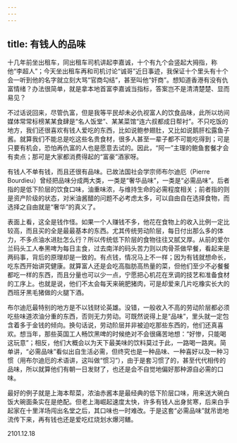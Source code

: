 ```yaml
---
---
---
```

title: 有钱人的品味
---




十几年前坐出租车，同出租车司机讲起李嘉诚，十个有九个会竖起大拇指，称他“李超人”；今天坐出租车再和司机讨论“诚哥”近日事迹，我保证十个里头有十个会一听到他的名字就立刻大骂“官商勾结”，甚至叫他“奸商”。想知道香港有没有仇富情绪？办法很简单，就是拿本地首富李嘉诚当指标，答案岂不是清清楚楚、显而易见？

不过话说回来，尽管仇富，但是我等平民却未必仇视富人的饮食品味，此所以坊间媒体常常标榜某某食肆是“名人饭堂”、某某菜馆“连六叔都成日帮衬”。不只吃饭的地方，我们还很喜欢有钱人爱吃的东西，比如说鲍参翅肚，又比如说鹅肝松露鱼子酱。就算我们不能总是吃这些名贵食材，很多人甚至一辈子都不可能吃得到；可是只要有机会，恐怕再仇富的人也是愿意去试的。因此，“阿一”主理的鲍鱼套餐才会有卖点；那可是大家都消费得起的“富豪”酒家呀。

有钱人不单有钱，而且还很有品味。已故法国社会学宗师布尔迪厄（Pierre Bourdieu）曾经把品味分成两大类，一类是“奢华品味”，一类是“必需品味”。后者指的是低下阶层的饮食口味，油重味浓，与维持生命的必需程度相关；前者指的则是资产阶级的状态，对米油酱醋的问题不必考虑太多，可以自由自在选择食物，而选择之自由就是“奢华”的真义了。

表面上看，这全是钱作怪。如果一个人赚钱不多，他花在食物上的收入比例一定比较高，而且买的全是最最基本的东西。尤其传统劳动阶层，每日付出那么多的体力，不多点油水进肚怎么行？所以传统低下阶层的食物往往又腻又厚。从前的爱尔兰码头工人奉黑啤为每日主食，过去南洋的码头苦力则以肉骨茶做早餐，看起来是两码事，背后的原理却是一致的。有点钱，情况马上不一样；因为有钱就想命长，吃东西开始讲究健康。就算富人还是会吃高脂肪高热量的菜，但他们至少不必餐餐都吃一样的东西，而且分量也可以少一点，宁愿把心机花在烹调的技艺和准备食材的工序上。也就是说，他们不太会每天来碗肥猪肉，可是却爱来几片吃橡实长大的西班牙黑毛猪做的火腿下酒。

布尔迪厄最特别的地方是不以钱财论英雄。没错，一般收入不高的劳动阶层都必须吃些味道浓油分重的东西，否则无力劳动。可既然说得上是“品味”，里头就一定包含着多于金钱的倾向。换句话说，劳动阶层并非被迫吃那些东西的，他们还真喜欢。想当年，那些英国工人畅饮黑啤的时候绝对不会很痛苦地想：“好惨，只能喝这玩意”；相反，他们大概会以为天下最美味的饮料莫过于此，一路喝一路爽。简单讲，“必需品味”看似出自生活必需，但终究也是一种品味、一种喜好以及一种习惯（用布尔迪厄的术语讲，这叫做“惯习”），由于是套习惯了的，甚至代代相传的品味，所以就算他们有朝一日发财了，也还是会不自觉地偏好那种源自必需的口味。

最好的例子就是上海本帮菜，浓油赤酱本是最经典的低下阶层口味，用来送大碗白饭大碗面条实在是绝配。但老上海崛起速度太快，许多有钱人出身贫寒，后来白手起家在十里洋场闯出名堂之后，其口味也一时难改。于是这套“必需品味”就吊诡地流传下来，再有钱也还是爱吃红烧划水爆河鳝。





2101.12.18